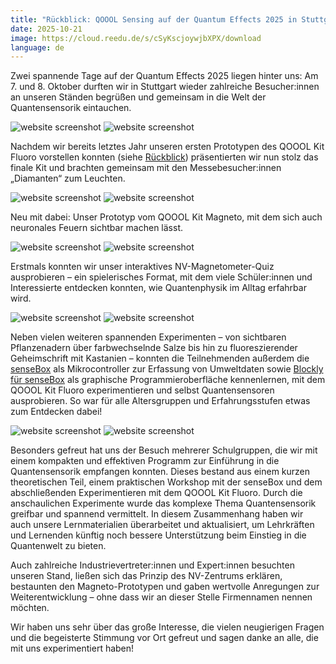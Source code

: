 ```yaml
---
title: "Rückblick: QOOOL Sensing auf der Quantum Effects 2025 in Stuttgart"
date: 2025-10-21
image: https://cloud.reedu.de/s/cSyKscjoywjbXPX/download
language: de
---
```


Zwei spannende Tage auf der Quantum Effects 2025 liegen hinter uns: Am 7. und 8. Oktober durften wir in Stuttgart wieder zahlreiche Besucher:innen an unseren Ständen begrüßen und gemeinsam in die Welt der Quantensensorik eintauchen.

![website screenshot](https://cloud.reedu.de/s/ci5YJRdo5JTA9Y6/download)
![website screenshot](https://cloud.reedu.de/s/rAQ8t6cZ99H75bK/download)

Nachdem wir bereits letztes Jahr unseren ersten Prototypen des QOOOL Kit Fluoro vorstellen konnten (siehe [Rückblick](https://qoool-sensing.org/de/news/11-Recap-Quantum-Effects)) präsentierten wir nun stolz das finale Kit und brachten gemeinsam mit den Messebesucher:innen „Diamanten“ zum Leuchten.

![website screenshot](https://cloud.reedu.de/s/g6E6MwraFjckXkH/download)
![website screenshot](https://cloud.reedu.de/s/BRPDgLxJYHFbXpW/download)

Neu mit dabei: Unser Prototyp vom QOOOL Kit Magneto, mit dem sich auch neuronales Feuern sichtbar machen lässt.

![website screenshot](https://cloud.reedu.de/s/Zof2MiSwQPM96fS/download)
![website screenshot](https://cloud.reedu.de/s/cwfgSLBBCnkpBfk/download)

Erstmals konnten wir unser interaktives NV-Magnetometer-Quiz ausprobieren – ein spielerisches Format, mit dem viele Schüler:innen und Interessierte entdecken konnten, wie Quantenphysik im Alltag erfahrbar wird.

![website screenshot](https://cloud.reedu.de/s/YnSLw3GWBsTYQ6a/download)
![website screenshot](https://cloud.reedu.de/s/myq2bzMZ36WBqPc/download)

Neben vielen weiteren spannenden Experimenten – von sichtbaren Pflanzenadern über farbwechselnde Salze bis hin zu fluoreszierender Geheimschrift mit Kastanien – konnten die Teilnehmenden außerdem die [senseBox](https://sensebox.de/) als Mikrocontroller zur Erfassung von Umweltdaten sowie [Blockly für senseBox](https://blockly.sensebox.de/) als graphische Programmieroberfläche kennenlernen, mit dem QOOOL Kit Fluoro experimentieren und selbst Quantensensoren ausprobieren. So war für alle Altersgruppen und Erfahrungsstufen etwas zum Entdecken dabei!

![website screenshot](https://cloud.reedu.de/s/KCkMfzdX2rmtmSK/download)
![website screenshot](https://cloud.reedu.de/s/9eTaSBEWMWw4YMA/download)

Besonders gefreut hat uns der Besuch mehrerer Schulgruppen, die wir mit einem kompakten und effektiven Programm zur Einführung in die Quantensensorik empfangen konnten. Dieses bestand aus einem kurzen theoretischen Teil, einem praktischen Workshop mit der senseBox und dem abschließenden Experimentieren mit dem QOOOL Kit Fluoro. Durch die anschaulichen Experimente wurde das komplexe Thema Quantensensorik greifbar und spannend vermittelt. In diesem Zusammenhang haben wir auch unsere Lernmaterialien überarbeitet und aktualisiert, um Lehrkräften und Lernenden künftig noch bessere Unterstützung beim Einstieg in die Quantenwelt zu bieten.

Auch zahlreiche Industrievertreter:innen und Expert:innen besuchten unseren Stand, ließen sich das Prinzip des NV-Zentrums erklären, bestaunten den Magneto-Prototypen und gaben wertvolle Anregungen zur Weiterentwicklung – ohne dass wir an dieser Stelle Firmennamen nennen möchten.

Wir haben uns sehr über das große Interesse, die vielen neugierigen Fragen und die begeisterte Stimmung vor Ort gefreut und sagen danke an alle, die mit uns experimentiert haben!


